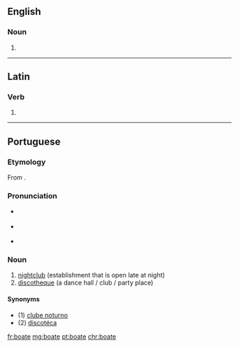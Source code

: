 ==English==

===Noun===
{{en-noun}}

# {{obsolete spelling of|boat|lang=en}}

----

==Latin==

===Verb===
{{la-verb-form|boāte}}

# {{inflection of|boō||1|p|pres|act|imp|lang=la}}

----

==Portuguese==

===Etymology===
From {{etyl|fr|pt}} {{term|boîte||box, nightclub|lang=la}}.

===Pronunciation===
* {{a|Paulista}} {{IPA|/bo.ˈa.tʃi/|lang=pt}}
* {{a|South Brazil}} {{IPA|/bo.ˈa.te/|lang=pt}}
* {{a|Carioca}} {{IPA|/bo.ˈatʃ/|lang=pt}}

===Noun===
{{pt-noun|f|s}}

# [[nightclub]] (establishment that is open late at night)
# [[discotheque]] (a dance hall / club / party place)

====Synonyms====
* (1) [[clube noturno]]
* (2) [[discotéca]]

[[fr:boate]]
[[mg:boate]]
[[pt:boate]]
[[chr:boate]]